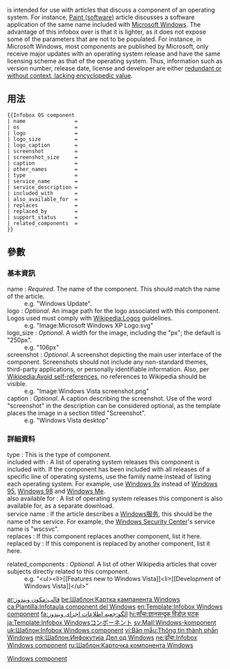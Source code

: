 {{缺乏使用說明}}{{Documentation subpage}}
<!-- EDIT TEMPLATE DOCUMENTATION BELOW THIS LINE -->
{{tl|{{PAGENAME}}}} is intended for use with articles that discuss a component of an operating system. For instance, [[Paint (software)]] article discusses a software application of the same name included with [[Microsoft Windows]]. The advantage of this infobox over {{tl|Infobox software}} is that it is lighter, as it does not expose some of the parameters that are not to be populated. For instance, in Microsoft Windows, most components are published by Microsoft, only receive major updates with an operating system release and have the same licensing scheme as that of the operating system. Thus, information such as version number, release date, license and developer are either [[WP:IINFO|redundant or without context, lacking encyclopedic value]].

== 用法 ==
{{Parameter names example| name    | os             | logo              | logo_size          | logo_caption     | screenshot    | screenshot_size    | caption          | other_names      |type            | service_name      | service_description| included_with    | also_available_for  | replaces          | replaced_by      | support_status    | related_components }}
<pre>
{{Infobox OS component
| name                =
| os                  =
| logo                =
| logo_size           =
| logo_caption        =
| screenshot          =
| screenshot_size     =
| caption             =
| other_names         =
| type                =
| service_name        =
| service_description =
| included_with       =
| also_available_for  =
| replaces            =
| replaced_by         =
| support_status      =
| related_components  =
}}
</pre>
== 參數 ==
=== 基本資訊 ===
; name : ''Required''. The name of the component.  This should match the name of the article.
: e.g. "Windows Update".
; logo : ''Optional''. An image path for the logo associated with this component.  Logos used must comply with [[Wikipedia:Logos]] guidelines.
: e.g. "Image:Microsoft Windows XP Logo.svg"
; logo_size : ''Optional''. A width for the image, including the "px"; the default is "250px".
: e.g. "106px"
; screenshot : ''Optional''. A screenshot depicting the main user interface of the component.  Screenshots should not include any non-standard themes, third-party applications, or personally identifiable information.  Also, per [[Wikipedia:Avoid self-references]], no references to Wikipedia should be visible.
: e.g. "Image:Windows Vista screenshot.png"
; caption : ''Optional''. A caption describing the screenshot.  Use of the word "screenshot" in the description can be considered optional, as the template places the image in a section titled "Screenshot".
: e.g. "Windows Vista desktop"

=== 詳細資料 ===
; type : This is the type of component.
; included with : A list of operating system releases this component is included with.  If the component has been included with all releases of a specific line of operating systems, use the family name instead of listing each operating system. For example, use [[Windows 9x]] instead of [[Windows 95]], [[Windows 98]] and [[Windows Me]].
; also available for : A list of operating system releases this component is also available for, as a separate download.
; service name : If the article describes a [[Windows服务]], this should be the name of the service.  For example, the [[Windows Security Center]]'s service name is "wscsvc".
; replaces : If this component replaces another component, list it here.
; replaced by : If this component is replaced by another component, list it here.

; related_components : ''Optional''.  A list of other Wikipedia articles that cover subjects directly related to this component.
: e.g. <nowiki>"<ul><li>[[Features new to Windows Vista]]<li>[[Development of Windows Vista]]</ul>"</nowiki>

<includeonly>
<!-- ADD CATEGORIES BELOW THIS LINE -->
[[Category:软件信息框模板|Windows component]]

<!-- ADD INTERWIKIS BELOW THIS LINE -->
[[ar:قالب:مكون ويندوز]]
[[be:Шаблон:Картка кампанента Windows]]
[[ca:Plantilla:Infotaula component del Windows]]
[[en:Template:Infobox Windows component]]
[[fa:الگو:جعبه اطلاعات اجزای ویندوز]]
[[hi:साँचा:ज्ञानसन्दूक विंडोज़ घटक]]
[[ja:Template:Infobox Windowsコンポーネント]]
[[sv:Mall:Windows-komponent]]
[[uk:Шаблон:Infobox Windows component]]
[[vi:Bản mẫu:Thông tin thành phần Windows]]
[[mk:Шаблон:Инфокутија Дел од Windows]]
[[ne:ढाँचा:Infobox Windows component]]
[[ru:Шаблон:Карточка компонента Windows]]
</includeonly>